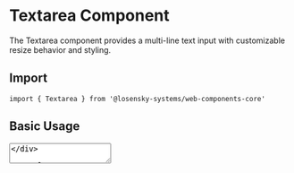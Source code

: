 # Textarea Component

The Textarea component provides a multi-line text input with customizable resize behavior and styling.

## Import

```tsx
import { Textarea } from '@losensky-systems/web-components-core'
```

## Basic Usage

<div style={{ marginBottom: '2rem' }}>
  <Textarea placeholder="Enter your message..." />
</div>

```tsx
<Textarea placeholder="Enter your message..." />
```

## With Rows

Control the initial height with rows:

<div style={{ marginBottom: '2rem' }}>
  <Textarea rows={3} placeholder="3 rows textarea" />
  <Textarea rows={5} placeholder="5 rows textarea" />
</div>

```tsx
<Textarea rows={3} placeholder="3 rows textarea" />
<Textarea rows={5} placeholder="5 rows textarea" />
```

## Resize Options

Control how users can resize the textarea:

<div style={{ marginBottom: '2rem' }}>
  <div style={{ marginBottom: '1rem' }}>
    <Label>No Resize</Label>
    <Textarea resize="none" placeholder="Cannot be resized" />
  </div>
  <div style={{ marginBottom: '1rem' }}>
    <Label>Vertical Only</Label>
    <Textarea resize="vertical" placeholder="Can resize vertically" />
  </div>
  <div style={{ marginBottom: '1rem' }}>
    <Label>Horizontal Only</Label>
    <Textarea resize="horizontal" placeholder="Can resize horizontally" />
  </div>
  <div>
    <Label>Both Directions</Label>
    <Textarea resize="both" placeholder="Can resize both ways" />
  </div>
</div>

```tsx
<Textarea resize="none" placeholder="Cannot be resized" />
<Textarea resize="vertical" placeholder="Can resize vertically" />
<Textarea resize="horizontal" placeholder="Can resize horizontally" />
<Textarea resize="both" placeholder="Can resize both ways" />
```

## Disabled State

Textareas can be disabled:

<div style={{ marginBottom: '2rem' }}>
  <Textarea disabled placeholder="This textarea is disabled" />
</div>

```tsx
<Textarea disabled placeholder="This textarea is disabled" />
```

## With Label

Combine with Label component for better UX:

<div style={{ marginBottom: '2rem' }}>
  <Label htmlFor="feedback" required>Feedback</Label>
  <Textarea 
    id="feedback" 
    rows={4} 
    placeholder="Please share your feedback..."
    resize="vertical"
  />
</div>

```tsx
<Label htmlFor="feedback" required>Feedback</Label>
<Textarea 
  id="feedback" 
  rows={4} 
  placeholder="Please share your feedback..."
  resize="vertical"
/>
```

## Form Integration

Textareas work well in forms:

<div style={{ marginBottom: '2rem' }}>
  <div style={{ marginBottom: '1rem' }}>
    <Label htmlFor="subject" required>Subject</Label>
    <input id="subject" type="text" placeholder="Email subject" />
  </div>
  <div>
    <Label htmlFor="message" required>Message</Label>
    <Textarea 
      id="message" 
      rows={6} 
      placeholder="Write your message here..."
      resize="vertical"
    />
  </div>
</div>

```tsx
<Label htmlFor="subject" required>Subject</Label>
<input id="subject" type="text" placeholder="Email subject" />

<Label htmlFor="message" required>Message</Label>
<Textarea 
  id="message" 
  rows={6} 
  placeholder="Write your message here..."
  resize="vertical"
/>
```

## Customization

You can customize textareas using Tailwind classes:

<div style={{ marginBottom: '2rem' }}>
  <Textarea 
    className="border-green-500 focus:border-green-600 focus:ring-green-500" 
    placeholder="Green themed textarea"
    rows={3}
  />
</div>

```tsx
<Textarea 
  className="border-green-500 focus:border-green-600 focus:ring-green-500" 
  placeholder="Green themed textarea"
  rows={3}
/>
```
